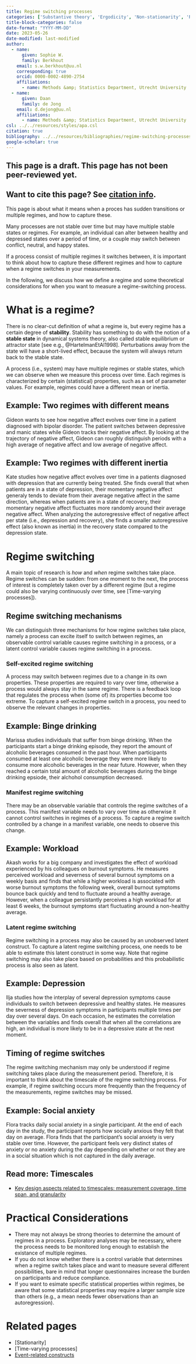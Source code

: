 ```yaml
---
title: Regime switching processes
categories: ['Substantive theory', 'Ergodicity', 'Non-stationarity', 'Regime-switching']
title-block-categories: false
date-format: "YYYY-MM-DD"
date: 2023-05-26
date-modified: last-modified
author:
  - name:
      given: Sophie W.
      family: Berkhout
    email: s.w.berkhout@uu.nl
    corresponding: true
    orcid: 0000-0002-4890-2754
    affiliations:
      - name: Methods &amp; Statistics Department, Utrecht University
  - name:
      given: Daan
      family: de Jong
    email: d.dejong@uu.nl
    affiliations:
      - name: Methods &amp; Statistics Department, Utrecht University
csl: ../../resources/styles/apa.csl
citation: true
bibliography: ../../resources/bibliographies/regime-switching-processes.bib
google-scholar: true
---
```


::: callout-caution

## This page is a draft. This page has not been peer-reviewed yet. 

:::

::: {.callout-note}
## Want to cite this page? See [citation info](regime-switching-processes.html#citation).
:::

This page is about what it means when a proces has sudden transitions or multiple regimes, and how to capture these.

Many processes are not stable over time but may have multiple stable states or regimes. For example, an individual can alter between healthy and depressed states over a period of time, or a couple may switch between conflict, neutral, and happy states.

If a process consist of multiple regimes it switches between, it is important to think about how to capture these different regimes and how to capture when a regime switches in your measurements.

In the following, we discuss how we define a regime and some theoretical considerations for when you want to measure a regime-switching process.

# What is a regime?

There is no clear-cut definition of what a regime is, but every regime has a certain degree of **stability**. Stability has something to do with the notion of a **stable state** in dynamical systems theory, also called stable equilibrium or attractor state [see e.g., @HartelmanEtAl1998]. Perturbations away from the state will have a short-lived effect, because the system will always return back to the stable state.

A process (i.e., system) may have multiple regimes or stable states, which we can observe when we measure this process over time. Each regimes is characterized by certain (statistical) properties, such as a set of parameter values. For example, regimes could have a different mean or inertia.

::: {.callout-tip collapse="true"}

## Example: Two regimes with different means

Gideon wants to see how negative affect evolves over time in a patient diagnosed with bipolar disorder. The patient switches between depressive and manic states while Gideon tracks their negative affect. By looking at the trajectory of negative affect, Gideon can roughly distinguish periods with a high average of negative affect and low average of negative affect.

:::

::: {.callout-tip collapse="true"}

## Example: Two regimes with different inertia

Kate studies how negative affect evolves over time in a patients diagnosed with depression that are currently being treated. She finds overall that when patients are in a state of depression, their momentary negative affect generaly tends to deviate from their average negative affect in the same direction, whereas when patients are in a state of recovery, their momentary negative affect fluctuates more randomly around their average negative affect. When analyzing the autoregressive effect of negative affect per state (i.e., depression and recovery), she finds a smaller autoregressive effect (also known as inertia) in the recovery state compared to the depression state.

:::

# Regime switching

A main topic of research is *how* and *when* regime switches take place. Regime switches can be sudden: from one moment to the next, the process of interest is completely taken over by a different regime (but a regime could also be varying continuously over time, see [Time-varying processes]).

## Regime switching mechanisms

We can distinguish three mechanisms for how regime switches take place, namely a process can excite itself to switch between regimes, an observable control variable causes regime switching in a process, or a latent control variable causes regime switching in a process.

### Self-excited regime switching
A process may switch between regimes due to a change in its own properties. These properties are required to vary over time, otherwise a process would always stay in the same regime. There is a feedback loop that regulates the process when (some of) its properties become too extreme. To capture a self-excited regime switch in a process, you need to observe the relevant changes in properties.

::: {.callout-tip collapse="true"}

## Example: Binge drinking

Marissa studies individuals that suffer from binge drinking. When the participants start a binge drinking episode, they report the amount of alcoholic beverages consumed in the past hour. When participants consumed at least one alcoholic beverage they were more likely to consume more alcoholic beverages in the near future. However, when they reached a certain total amount of alcoholic beverages during the binge drinking epsiode, their alchohol consumption decreased.

:::

### Manifest regime switching
There may be an observable variable that controls the regime switches of a process. This manifest variable needs to vary over time as otherwise it cannot control switches in regimes of a process. To capture a regime switch controlled by a change in a manifest variable, one needs to observe this change.

::: {.callout-tip collapse="true"}

## Example: Workload

Akash works for a big company and investigates the effect of workload experienced by his colleagues on burnout symptoms. He measures perceived workload and severness of several burnout symptoms on a weekly basis and finds that while a higher workload is associated with worse burnout symptoms the following week, overall burnout symptoms bounce back quickly and tend to fluctuate around a healthy average. However, when a colleague persistantly perceives a high workload for at least 6 weeks, the burnout symptoms start fluctuating around a non-healthy average.

:::

### Latent regime switching
Regime switching in a process may also be caused by an unobserved latent construct. To capture a latent regime switching process, one needs to be able to estimate this latent construct in some way. Note that regime switching may also take place based on probabilities and this probabilistic process is also seen as latent.

::: {.callout-tip collapse="true"}

## Example: Depression

Ilja studies how the interplay of several depression symptoms cause individuals to switch between depressive and healthy states. He measures the severness of depression symptoms in participants multiple times per day over several days. On each occasion, he estimates the correlation between the variables and finds overall that when all the correlations are high, an individual is more likely to be in a depressive state at the next moment.

:::

## Timing of regime switches

The regime switching mechanism may only be understood if regime switching takes place during the measurement period. Therefore, it is important to think about the timescale of the regime switching process. For example, if regime switching occurs more frequently than the frequency of the measurements, regime switches may be missed.

::: {.callout-tip collapse="true"}

## Example: Social anxiety

Flora tracks daily social anxiety in a single participant. At the end of each day in the study, the participant reports how socially anxious they felt that day on average. Flora finds that the participant's social anxiety is very stable over time. However, the participant feels very distinct states of anxiety or no anxiety during the day depending on whether or not they are in a social situation which is not captured in the daily average.
:::

::: {.callout-note collapse="true"}
## Read more: Timescales

-   [Key design aspects related to timescales: measurement coverage, time span, and granularity](../timescale/measurement-coverage-time-span-granularity.qmd)

:::

# Practical Considerations

- There may not always be strong theories to determine the amount of regimes in a process. Exploratory analyses may be necessary, where the process needs to be monitored long enough to establish the existance of multiple regimes.
- If you do not know whether there is a control variable that determines when a regime switch takes place and want to measure several different possibilities, bare in mind that longer questionnaires increase the burden on participants and reduce compliance.
- If you want to esimate specific statistical properties within regimes, be aware that some statistical properties may require a larger sample size than others (e.g., a mean needs fewer observations than an autoregression).

# Related pages

- [Stationarity]
- [Time-varying processes]
- [Event-related constructs](../context-events/event-relations.qmd)











